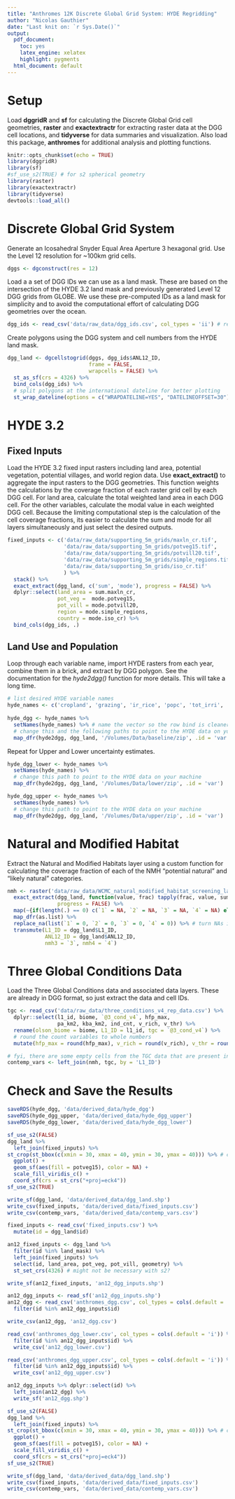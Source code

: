 ```yaml
---
title: "Anthromes 12K Discrete Global Grid System: HYDE Regridding"
author: "Nicolas Gauthier"
date: "Last knit on: `r Sys.Date()`"
output:
  pdf_document: 
    toc: yes
    latex_engine: xelatex
    highlight: pygments
  html_document: default
---
```


# Setup

Load **dggridR** and **sf** for calculating the Discrete Global Grid cell geometries, **raster** and **exactextractr** for extracting raster data at the DGG cell locations, and **tidyverse** for data summaries and visualization. Also load this package, **anthromes** for additional analysis and plotting functions.
```r
knitr::opts_chunk$set(echo = TRUE)
library(dggridR)
library(sf)
#sf_use_s2(TRUE) # for s2 spherical geometry
library(raster)
library(exactextractr)
library(tidyverse)
devtools::load_all()
```

# Discrete Global Grid System
Generate an Icosahedral Snyder Equal Area Aperture 3 hexagonal grid. Use the Level 12 resolution for ~100km grid cells.
```r
dggs <- dgconstruct(res = 12)
```

Load a a set of DGG IDs we can use as a land mask. These are based on the intersection of the HYDE 3.2 land mask and previously generated Level 12 DGG grids from GLOBE. We use these pre-computed IDs as a land mask for simplicity and to avoid the computational effort of calculating DGG geometries over the ocean.
```r
dgg_ids <- read_csv('data/raw_data/dgg_ids.csv', col_types = 'ii') # read ids as integers
```

Create polygons using the DGG system and cell numbers from the HYDE land mask.
```r
dgg_land <- dgcellstogrid(dggs, dgg_ids$ANL12_ID, 
                          frame = FALSE, 
                          wrapcells = FALSE) %>%
  st_as_sf(crs = 4326) %>%
  bind_cols(dgg_ids) %>%
  # split polygons at the international dateline for better plotting
  st_wrap_dateline(options = c("WRAPDATELINE=YES", "DATELINEOFFSET=30"))
```

# HYDE 3.2
## Fixed Inputs

Load the HYDE 3.2 fixed input rasters including land area, potential vegetation, potential villages, and world region data. Use **exact_extract()** to aggregate the input rasters to the DGG geometries. This function weights the calculations by the coverage fraction of each raster grid cell by each DGG cell. For land area, calculate the total weighted land area in each DGG cell. For the other variables, calculate the modal value in each weighted DGG cell. Because the limiting computational step is the calculation of the cell coverage fractions, its easier to calculate the sum and mode for all layers simultaneously and just select the desired outputs.
```r
fixed_inputs <- c('data/raw_data/supporting_5m_grids/maxln_cr.tif',
                  'data/raw_data/supporting_5m_grids/potveg15.tif',
                  'data/raw_data/supporting_5m_grids/potvill20.tif',
                  'data/raw_data/supporting_5m_grids/simple_regions.tif',
                  'data/raw_data/supporting_5m_grids/iso_cr.tif'
                  ) %>%
  stack() %>%
  exact_extract(dgg_land, c('sum', 'mode'), progress = FALSE) %>%
  dplyr::select(land_area = sum.maxln_cr, 
                pot_veg =  mode.potveg15, 
                pot_vill = mode.potvill20, 
                region = mode.simple_regions, 
                country = mode.iso_cr) %>%
  bind_cols(dgg_ids, .)
```


## Land Use and Population

Loop through each variable name, import HYDE rasters from each year, combine them in a brick, and extract by DGG polygon. See the documentation for the *hyde2dgg()* function for more details. This will take a long time.
```r
# list desired HYDE variable names
hyde_names <- c('cropland', 'grazing', 'ir_rice', 'popc', 'tot_irri', 'uopp')
  
hyde_dgg <- hyde_names %>%
  setNames(hyde_names) %>% # name the vector so the row bind is cleaner
  # change this and the following paths to point to the HYDE data on your machine
  map_dfr(hyde2dgg, dgg_land, '/Volumes/Data/baseline/zip', .id = 'var')
```

Repeat for Upper and Lower uncertainty estimates. 
```r
hyde_dgg_lower <- hyde_names %>%
  setNames(hyde_names) %>% 
  # change this path to point to the HYDE data on your machine
  map_dfr(hyde2dgg, dgg_land, '/Volumes/Data/lower/zip', .id = 'var')
```

```r
hyde_dgg_upper <- hyde_names %>%
  setNames(hyde_names) %>% 
  # change this path to point to the HYDE data on your machine
  map_dfr(hyde2dgg, dgg_land, '/Volumes/Data/upper/zip', .id = 'var')
```

# Natural and Modified Habitat

Extract the Natural and Modified Habitats layer using a custom function for calculating the coverage fraction of each of the NMH "potential natural" and "likely natural" categories.
```r
nmh <- raster('data/raw_data/WCMC_natural_modified_habitat_screening_layer/natural_modified_habitat_screening_layer.tif') %>%
  exact_extract(dgg_land, function(value, frac) tapply(frac, value, sum) / sum(frac),
                progress = FALSE) %>% 
  map(~{if(length(.) == 0) c(`1` = NA, `2` = NA, `3` = NA, `4` = NA) else .}) %>% 
  map_dfr(as.list) %>%
  replace_na(list(`1` = 0, `2` = 0, `3` = 0, `4` = 0)) %>% # turn NAs into zeros
  transmute(L1_ID = dgg_land$L1_ID, 
            ANL12_ID = dgg_land$ANL12_ID, 
            nmh3 = `3`, nmh4 = `4`)
```

# Three Global Conditions Data

Load the Three Global Conditions data and associated data layers. These are already in DGG format, so just extract the data and cell IDs.
```r
tgc <- read_csv('data/raw_data/three_conditions_v4_rep_data.csv') %>% 
  dplyr::select(l1_id, biome, `@3_cond_v4`, hfp_max, 
                pa_km2, kba_km2, ind_cnt, v_rich, v_thr) %>%
  rename(olson_biome = biome, L1_ID = l1_id, tgc = `@3_cond_v4`) %>%
  # round the count variables to whole numbers
  mutate(hfp_max = round(hfp_max), v_rich = round(v_rich), v_thr = round(v_thr)) 
```

```r
# fyi, there are some empty cells from the TGC data that are present in NMH
contemp_vars <- left_join(nmh, tgc, by = 'L1_ID')
```

# Check and Save the Results

```r
saveRDS(hyde_dgg, 'data/derived_data/hyde_dgg')
saveRDS(hyde_dgg_upper, 'data/derived_data/hyde_dgg_upper')
saveRDS(hyde_dgg_lower, 'data/derived_data/hyde_dgg_lower')
```

```r
sf_use_s2(FALSE)
dgg_land %>%
  left_join(fixed_inputs) %>%
st_crop(st_bbox(c(xmin = 30, xmax = 40, ymin = 30, ymax = 40))) %>% # comment out for whole world
  ggplot() +
  geom_sf(aes(fill = potveg15), color = NA) +
  scale_fill_viridis_c() +
  coord_sf(crs = st_crs("+proj=eck4"))
sf_use_s2(TRUE)
```

```r
write_sf(dgg_land, 'data/derived_data/dgg_land.shp')
write_csv(fixed_inputs, 'data/derived_data/fixed_inputs.csv')
write_csv(contemp_vars, 'data/derived_data/contemp_vars.csv')
```

```r


fixed_inputs <- read_csv('fixed_inputs.csv') %>%
  mutate(id = dgg_land$id)

an12_fixed_inputs <- dgg_land %>% 
  filter(id %in% land_mask) %>% 
  left_join(fixed_inputs) %>%
  select(id, land_area, pot_veg, pot_vill, geometry) %>%
  st_set_crs(4326) # might not be necessary with s2?

write_sf(an12_fixed_inputs, 'an12_dgg_inputs.shp')
```


```r
an12_dgg_inputs <- read_sf('an12_dgg_inputs.shp')
an12_dgg <- read_csv('anthromes_dgg.csv', col_types = cols(.default = 'i')) %>%
  filter(id %in% an12_dgg_inputs$id)

write_csv(an12_dgg, 'an12_dgg.csv')

read_csv('anthromes_dgg_lower.csv', col_types = cols(.default = 'i')) %>%
  filter(id %in% an12_dgg_inputs$id) %>%
  write_csv('an12_dgg_lower.csv')

read_csv('anthromes_dgg_upper.csv', col_types = cols(.default = 'i')) %>%
  filter(id %in% an12_dgg_inputs$id) %>%
  write_csv('an12_dgg_upper.csv')

an12_dgg_inputs %>% dplyr::select(id) %>%
  left_join(an12_dgg) %>%
  write_sf('an12_dgg.shp')
```

```r
sf_use_s2(FALSE)
dgg_land %>%
  left_join(fixed_inputs) %>%
st_crop(st_bbox(c(xmin = 30, xmax = 40, ymin = 30, ymax = 40))) %>% # comment out for whole world
  ggplot() +
  geom_sf(aes(fill = potveg15), color = NA) +
  scale_fill_viridis_c() +
  coord_sf(crs = st_crs("+proj=eck4"))
sf_use_s2(TRUE)
```

```r
write_sf(dgg_land, 'data/derived_data/dgg_land.shp')
write_csv(fixed_inputs, 'data/derived_data/fixed_inputs.csv')
write_csv(contemp_vars, 'data/derived_data/contemp_vars.csv')
```
